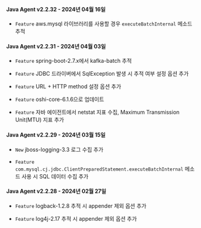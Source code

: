 <div class='indentTab'>

#### Java Agent v2.2.32 - 2024년 04월 16일

- <code class="Feature">Feature</code> aws.mysql 라이브러리를 사용할 경우 <code>executeBatchInternal</code> 메소드 추적

#### Java Agent v2.2.31 - 2024년 04월 03일

- <code class="Feature">Feature</code> spring-boot-2.7.x에서 kafka-batch 추적

- <code class="Feature">Feature</code> JDBC 드라이버에서 SqlException 발생 시 추적 여부 설정 옵션 추가

- <code class="Feature">Feature</code> URL + HTTP method 설정 옵션 추가

- <code class="Feature">Feature</code> oshi-core-6.1.6으로 업데이트

- <code class="Feature">Feature</code> 자바 에이전트에서 netstat 지표 수집, Maximum Transmission Unit(MTU) 지표 추가

#### Java Agent v2.2.29 - 2024년 03월 15일

- <code class="New">New</code> jboss-logging-3.3 로그 수집 추가

- <code class="Feature">Feature</code> <code>com.mysql.cj.jdbc.ClientPreparedStatement.executeBatchInternal</code> 메소드 사용 시 SQL 데이터 수집 추가

#### Java Agent v2.2.28 - 2024년 02월 27일

- <code class="Feature">Feature</code> logback-1.2.8 추적 시 appender 제외 옵션 추가

- <code class="Feature">Feature</code> log4j-2.17 추적 시 appender 제외 옵션 추가

</div>
